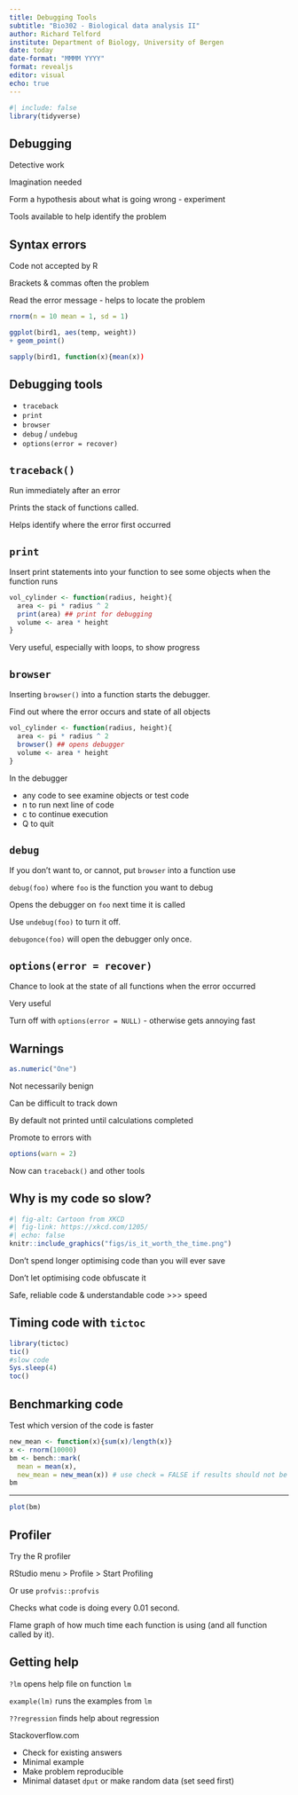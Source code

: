 ```yaml
---
title: Debugging Tools
subtitle: "Bio302 - Biological data analysis II"
author: Richard Telford
institute: Department of Biology, University of Bergen
date: today
date-format: "MMMM YYYY"
format: revealjs
editor: visual
echo: true
---
```


```r
#| include: false
library(tidyverse)
```



## Debugging

Detective work

Imagination needed

Form a hypothesis about what is going wrong - experiment

Tools available to help identify the problem

## Syntax errors

Code not accepted by R

Brackets & commas often the problem

Read the error message - helps to locate the problem


```r
rnorm(n = 10 mean = 1, sd = 1)
```
```r
ggplot(bird1, aes(temp, weight))
+ geom_point()
```

```r
sapply(bird1, function(x){mean(x))
```


## Debugging tools


- `traceback`
- `print`
- `browser`
- `debug` / `undebug`
- `options(error = recover)`

## `traceback()`

Run immediately after an error

Prints the stack of functions called. 

Helps identify where the error first occurred




## `print`

Insert print statements into your function to see some objects when the function runs

```r
vol_cylinder <- function(radius, height){
  area <- pi * radius ^ 2
  print(area) ## print for debugging
  volume <- area * height
}
```


Very useful, especially with loops, to show progress

## `browser`

Inserting `browser()` into a function starts the debugger.

Find out where the error occurs and state of all objects

```r
vol_cylinder <- function(radius, height){
  area <- pi * radius ^ 2
  browser() ## opens debugger
  volume <- area * height
}
```

In the debugger

 - any code to see examine objects or test code
 - n to run next line of code
 - c to continue execution
 - Q to quit 


## `debug`

If you don't want to, or cannot, put `browser` into a function use

`debug(foo)` where `foo` is the function you want to debug

Opens the debugger on `foo` next time it is called

Use `undebug(foo)` to turn it off.

`debugonce(foo)` will open the debugger only once.

## `options(error = recover)`

Chance to look at the state of all functions when the error occurred

Very useful

Turn off with `options(error = NULL)` - otherwise gets annoying fast 

## Warnings

```r
as.numeric("One")
```


Not necessarily benign

Can be difficult to track down

By default not printed until calculations completed

Promote to errors with

``` r
options(warn = 2)
```

Now can `traceback()` and other tools

## Why is my code so slow?

```r
#| fig-alt: Cartoon from XKCD
#| fig-link: https://xkcd.com/1205/
#| echo: false
knitr::include_graphics("figs/is_it_worth_the_time.png")
```

Don't spend longer optimising code than you will ever save

Don't let optimising code obfuscate it

Safe, reliable code & understandable code >>> speed

## Timing code with `tictoc`

```r
library(tictoc)
tic()
#slow code
Sys.sleep(4)
toc()
```



## Benchmarking code

Test which version of the code is faster 

```r
new_mean <- function(x){sum(x)/length(x)}
x <- rnorm(10000)
bm <- bench::mark(
  mean = mean(x),
  new_mean = new_mean(x)) # use check = FALSE if results should not be identical
bm
```
---
```r
plot(bm)
```

## Profiler

Try the R profiler

RStudio menu > Profile > Start Profiling

Or use `profvis::profvis`

Checks what code is doing every 0.01 second. 

Flame graph of how much time each function is using (and all function called by it).

## Getting help

`?lm` opens help file on function `lm`

`example(lm)` runs the examples from `lm`

`??regression` finds help about regression


Stackoverflow.com

 - Check for existing answers
 - Minimal example
 - Make problem reproducible
 - Minimal dataset
 `dput` or make random data (set seed first)